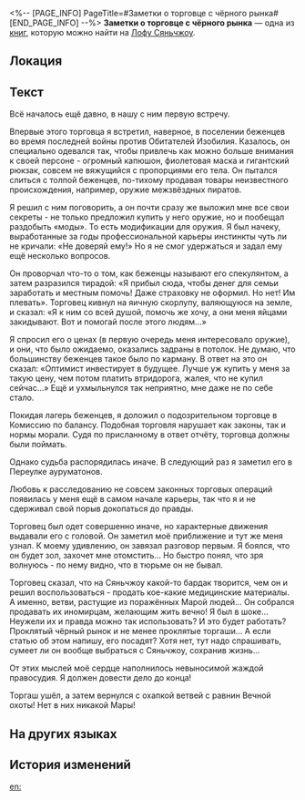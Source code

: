 <%-- [PAGE_INFO]
PageTitle=#Заметки о торговце с чёрного рынка#
[END_PAGE_INFO] --%>
{{Дополнить}}
{{Книга Инфобокс
|id           = 241
|Название     = 
|Изображение  = Иконка Пергамент Сяньчжоу.png
|Мир          = Лофу Сяньчжоу
|Томов        = 1
|Автор        = <!--нужно добавить-->
|Описание     = Заметки независимого журналиста о расследовании деятельности торговцев на чёрном рынке Переулка ауруматонов.
|Том1         = {{tx}}
|Источник1    = {{tx|Отсутствует источник}}
|Персонажи    = 
|Фракции      = 
}}
'''Заметки о торговце с чёрного рынка''' — одна из [[Книги|книг]], которую можно найти на [[Лофу Сяньчжоу]].

==Локация==
{{Отметка карты|<!--название карты-->|<!--id отметки-->}}

==Текст==
{{Размер|32|Заметки о торговце с чёрного рынка. Запись I}}

Всё началось ещё давно, в нашу с ним первую встречу.

Впервые этого торговца я встретил, наверное, в поселении беженцев во время последней войны против Обитателей Изобилия. Казалось, он специально одевался так, чтобы привлечь как можно больше внимания к своей персоне - огромный капюшон, фиолетовая маска и гигантский рюкзак, совсем не вяжущийся с пропорциями его тела. Он пытался слиться с толпой беженцев, по-тихому продавая товары неизвестного происхождения, например, оружие межзвёздных пиратов.

Я решил с ним поговорить, а он почти сразу же выложил мне все свои секреты - не только предложил купить у него оружие, но и пообещал раздобыть «моды». То есть модификации для оружия. Я был начеку, выработанные за годы профессиональной карьеры инстинкты чуть ли не кричали: «Не доверяй ему!» Но я не смог удержаться и задал ему ещё несколько вопросов.

Он проворчал что-то о том, как беженцы называют его спекулянтом, а затем разразился тирадой: «Я прибыл сюда, чтобы денег для семьи заработать и местным помочь! Даже страховку не оформил. Но нет! Им плевать». Торговец кивнул на яичную скорлупу, валяющуюся на земле, и сказал: «Я к ним со всей душой, помочь же хочу, а они меня яйцами закидывают. Вот и помогай после этого людям...»

Я спросил его о ценах (в первую очередь меня интересовало оружие), и они, что было ожидаемо, оказались задраны в потолок. Не думаю, что большинству беженцев такое было по карману. В ответ на это он сказал: «Оптимист инвестирует в будущее. Лучше уж купить у меня за такую цену, чем потом платить втридорога, жалея, что не купил сейчас...» Ещё и ухмыльнулся так неприятно, мне даже не по себе стало.

Покидая лагерь беженцев, я доложил о подозрительном торговце в Комиссию по балансу. Подобная торговля нарушает как законы, так и нормы морали. Судя по присланному в ответ отчёту, торговца должны были поймать.

Однако судьба распорядилась иначе. В следующий раз я заметил его в Переулке ауруматонов.

{{Размер|32|Заметки о торговце с чёрного рынка. Запись II}}

Любовь к расследованию не совсем законных торговых операций появилась у меня ещё в самом начале карьеры, так что я и не сдерживал свой порыв докопаться до правды.

Торговец был одет совершенно иначе, но характерные движения выдавали его с головой. Он заметил моё приближение и тут же меня узнал. К моему удивлению, он завязал разговор первым. Я боялся, что он будет зол, захочет мне отомстить... Но быстро понял, что зря волнуюсь - по нему видно, что в тюрьме он не бывал.

Торговец сказал, что на Сяньчжоу какой-то бардак творится, чем он и решил воспользоваться - продать кое-какие медицинские материалы. А именно, ветви, растущие из поражённых Марой людей... Он собрался продавать их иномирцам, желающим жить вечно! Я был в шоке... Неужели их и правда можно так использовать? И это будет работать? Проклятый чёрный рынок и не менее проклятые торгаши... А если статью об этом напишу, его посадят? Хотя нет, тут надо спрашивать, сумеет ли он вообще выбраться с Сяньчжоу, сохранив жизнь...

От этих мыслей моё сердце наполнилось невыносимой жаждой правосудия. Я должен довести дело до конца!

{{Размер|32|Заметки о торговце с чёрного рынка. Запись III}}

Торгаш ушёл, а затем вернулся с охапкой ветвей с равнин Вечной охоты! Нет в них никакой Мары!

==На других языках==
{{На других языках
|en   = Black Market Dealer Investigative Notes
|zhs  = 黑市商人调查笔记
|zht  = 黑市商人調查筆記
|ja   = 黒市商人調査筆記
|ko   = 암시장 장사꾼 조사 노트
|es   = Notas de la investigación de comerciantes del mercado negro
|fr   = Notes d'enquête sur le revendeur au marché noir
|ru   = Заметки о торговце с чёрного рынка
|th   = บันทึกการตรวจสอบพ่อค้าตลาดมืด
|vi   = Ghi Chép Điều Tra Thương Nhân Chợ Đen
|de   = Ermittlungsnotizen zum Schwarzmarkthändler
|id   = Catatan Penyelidikan Pedagang Pasar Gelap
|pt   = Notas de Investigação Sobre um Comerciante do Mercado Clandestino
}}

==История изменений==
{{История изменений|3.5}}

[[en:]]